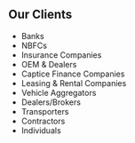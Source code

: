 ## Our Clients

+ Banks
+ NBFCs
+ Insurance Companies
+ OEM & Dealers
+ Captice Finance Companies
+ Leasing & Rental Companies
+ Vehicle Aggregators
+ Dealers/Brokers
+ Transporters
+ Contractors
+ Individuals
